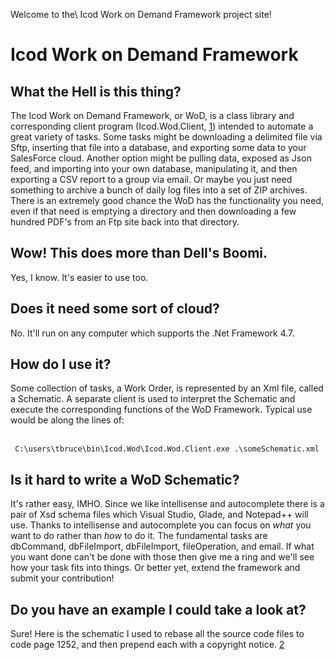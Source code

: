 Welcome to the\ Icod Work on Demand Framework project site!

= Icod Work on Demand Framework =

== What the Hell is this thing? ==
The Icod Work on Demand Framework, or WoD, is a class library and corresponding client program (Icod.Wod.Client, [https://github.com/uniblab/Icod.Wod.Client]) intended to automate a great variety of tasks.  Some tasks might be downloading a delimited file via Sftp, inserting that file into a database, and exporting some data to your SalesForce cloud.  Another option might be pulling data, exposed as Json feed, and importing into your own database, manipulating it, and then exporting a CSV report to a group via email.  Or maybe you just need something to archive a bunch of daily log files into a set of ZIP archives.  There is an extremely good chance the WoD has the functionality you need, even if that need is emptying a directory and then downloading a few hundred PDF's from an Ftp site back into that directory.

== Wow! This does more than Dell's Boomi. ==
Yes, I know.  It's easier to use too.

== Does it need some sort of cloud? ==
No.  It'll run on any computer which supports the .Net Framework 4.7.

== How do I use it? ==
Some collection of tasks, a Work Order, is represented by an Xml file, called a Schematic.  A separate client is used to interpret the Schematic and execute the corresponding functions of the WoD Framework.  Typical use would be along the lines of:
 <nowiki>
 C:\users\tbruce\bin\Icod.Wod\Icod.Wod.Client.exe .\someSchematic.xml
</nowiki>

== Is it hard to write a WoD Schematic? ==
It's rather easy, IMHO.  Since we like intellisense and autocomplete there is a pair of Xsd schema files which Visual Studio, Glade, and Notepad++ will use.  Thanks to intellisense  and autocomplete you can focus on ''what'' you want to do rather than ''how'' to do it.  The fundamental tasks are dbCommand, dbFileImport, dbFileImport, fileOperation, and email.  If what you want done can't be done with those then give me a ring and we'll see how your task fits into things.  Or better yet, extend the framework and submit your contribution!

== Do you have an example I could take a look at? ==
Sure! Here is the schematic I used to rebase all the source code files to code page 1252, and then prepend each with a copyright notice.
[https://pastebin.com/ruG9g3Jb]
